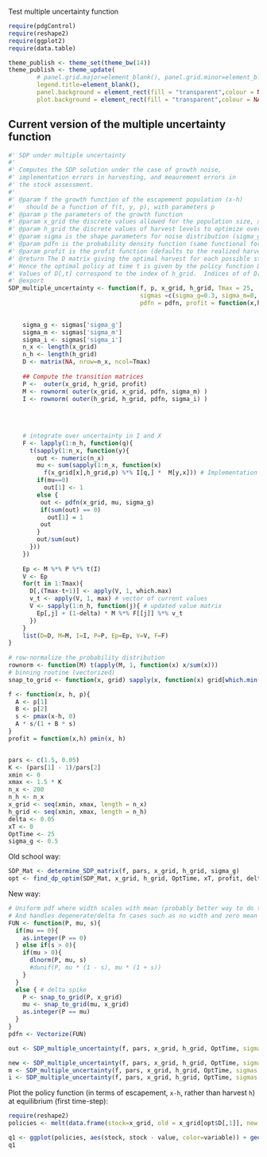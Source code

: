 Test multiple uncertainty function

  
```r
require(pdgControl)
require(reshape2)
require(ggplot2)
require(data.table)
````

```r
theme_publish <- theme_set(theme_bw(14))
theme_publish <- theme_update(
        # panel.grid.major=element_blank(), panel.grid.minor=element_blank(),
        legend.title=element_blank(), 
        panel.background = element_rect(fill = "transparent",colour = NA), 
        plot.background = element_rect(fill = "transparent",colour = NA))
```



## Current version of the multiple uncertainty function

```r
#' SDP under multiple uncertainty
#'
#' Computes the SDP solution under the case of growth noise, 
#' implementation errors in harvesting, and meaurement errors in 
#' the stock assessment.  
#'
#' @param f the growth function of the escapement population (x-h)
#'   should be a function of f(t, y, p), with parameters p
#' @param p the parameters of the growth function
#' @param x_grid the discrete values allowed for the population size, x
#' @param h_grid the discrete values of harvest levels to optimize over
#' @param sigma is the shape parameters for noise distribution (sigma_g, sigma_m, sigma_i) (default is no noise)
#' @param pdfn is the probability density function (same functional form is used for growth, measure, implement).  (Default is uniform)
#' @param profit is the profit function (defaults to the realized harvest)
#' @return The D matrix giving the optimal harvest for each possible state in each timestep.  
#' Hence the optimal policy at time t is given by the policy function D[,t].  
#' Values of D[,t] correspond to the index of h_grid.  Indices of of D[,t] correspond to states in y_grid.  
#' @export
SDP_multiple_uncertainty <- function(f, p, x_grid, h_grid, Tmax = 25,
                                     sigmas =c(sigma_g=0.3, sigma_m=0, sigma_i=0), 
                                     pdfn = pdfn, profit = function(x,h) pmin(x, h)){
  

    sigma_g <- sigmas['sigma_g']      
    sigma_m <- sigmas['sigma_m']
    sigma_i <- sigmas['sigma_i']
    n_x <- length(x_grid)
    n_h <- length(h_grid)
    D <- matrix(NA, nrow=n_x, ncol=Tmax)  
            
    ## Compute the transition matrices 
    P <-  outer(x_grid, h_grid, profit) 
    M <- rownorm( outer(x_grid, x_grid, pdfn, sigma_m) )
    I <- rownorm( outer(h_grid, h_grid, pdfn, sigma_i) )
    
    
    
    
    # integrate over uncertainty in I and X 
    F <- lapply(1:n_h, function(q){  
      t(sapply(1:n_x, function(y){
        out <- numeric(n_x)
        mu <- sum(sapply(1:n_x, function(x)
          f(x_grid[x],h_grid,p) %*% I[q,] *  M[y,x])) # Implementation & Measurement error
        if(mu==0)
          out[1] <- 1   
        else {
         out <- pdfn(x_grid, mu, sigma_g)
         if(sum(out) == 0)
           out[1] = 1
         out
        }
        out/sum(out)
      }))
    })
    
    Ep <- M %*% P %*% t(I)
    V <- Ep
    for(t in 1:Tmax){
      D[,(Tmax-t+1)] <- apply(V, 1, which.max)
      v_t <- apply(V, 1, max) # vector of current values
      V <- sapply(1:n_h, function(j){ # updated value matrix
        Ep[,j] + (1-delta) * M %*% F[[j]] %*% v_t
      })
    }
    list(D=D, M=M, I=I, P=P, Ep=Ep, V=V, F=F)
}
  
# row-normalize the probability distribution
rownorm <- function(M) t(apply(M, 1, function(x) x/sum(x)))
# binning routine (vectorized)
snap_to_grid <- function(x, grid) sapply(x, function(x) grid[which.min(abs(grid - x))])   
```

 

``` r
f <- function(x, h, p){
  A <- p[1] 
  B <- p[2] 
  s <- pmax(x-h, 0)
  A * s/(1 + B * s)
}
profit = function(x,h) pmin(x, h)


pars <- c(1.5, 0.05)
K <- (pars[1] - 1)/pars[2]
xmin <- 0
xmax <- 1.5 * K
n_x <- 200
n_h <- n_x
x_grid <- seq(xmin, xmax, length = n_x)  
h_grid <- seq(xmin, xmax, length = n_h)
delta <- 0.05
xT <- 0
OptTime <- 25
sigma_g <- 0.5
````


  
Old school way:

``` r
SDP_Mat <- determine_SDP_matrix(f, pars, x_grid, h_grid, sigma_g)
opt <- find_dp_optim(SDP_Mat, x_grid, h_grid, OptTime, xT, profit, delta, reward=0)
````


New way: 

```r
# Uniform pdf where width scales with mean (probably better way to do that)
# And handles degenerate/delta fn cases such as no width and zero mean
FUN <- function(P, mu, s){
  if(mu == 0){
    as.integer(P == 0)
  } else if(s > 0){
    if(mu > 0){
      dlnorm(P, mu, s)
      #dunif(P, mu * (1 - s), mu * (1 + s))
    }
  }
  else { # delta spike
    P <- snap_to_grid(P, x_grid)
    mu <- snap_to_grid(mu, x_grid)
    as.integer(P == mu)
  }
}
pdfn <- Vectorize(FUN)
```

```r
out <- SDP_multiple_uncertainty(f, pars, x_grid, h_grid, OptTime, sigmas = c(sigma_g=0.3, sigma_m=0.3, sigma_i=0.3), pdfn=pdfn)  
```

```r
new <- SDP_multiple_uncertainty(f, pars, x_grid, h_grid, OptTime, sigmas = c(sigma_g=0.3, sigma_m=0, sigma_i=0), pdfn=pdfn)  
m <- SDP_multiple_uncertainty(f, pars, x_grid, h_grid, OptTime, sigmas = c(sigma_g=0.3, sigma_m=0.3, sigma_i=0), pdfn=pdfn)  
i <- SDP_multiple_uncertainty(f, pars, x_grid, h_grid, OptTime, sigmas = c(sigma_g=0.3, sigma_m=0, sigma_i=0.3), pdfn=pdfn)  
```

Plot the policy function (in terms of escapement, `x-h`, rather than harvest `h`) at equilibrium (first time-step):

```r
require(reshape2)
policies <- melt(data.frame(stock=x_grid, old = x_grid[opt$D[,1]], new = x_grid[new$D[,1]], meas = x_grid[m$D[,1]], imp = x_grid[i$D[,1]]), id="stock")
```

```r
q1 <- ggplot(policies, aes(stock, stock - value, color=variable)) + geom_point() + xlab("stock size") + ylab("escapement") 
q1
```

